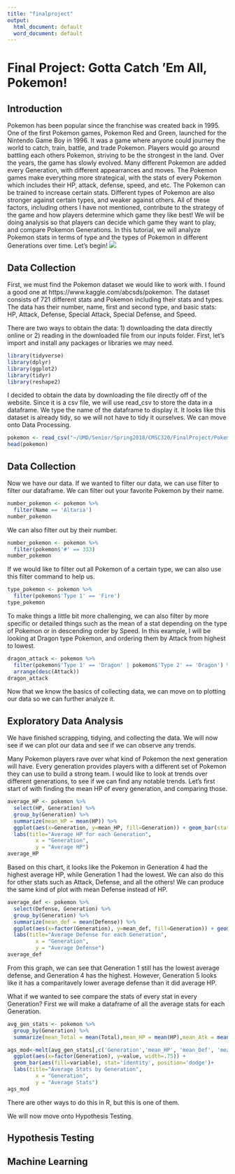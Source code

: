 ---
title: "finalproject"
output:
  html_document: default
  word_document: default
---

# Final Project: Gotta Catch 'Em All, Pokemon!

## Introduction
Pokemon has been popular since the franchise was created back in 1995. One of the first Pokemon games, Pokemon Red and Green, launched for the Nintendo Game Boy in 1996. It was a game where anyone could journey the world to catch, train, battle, and trade Pokemon. Players would go around battling each others Pokemon, striving to be the strongest in the land. Over the years, the game has slowly evolved. Many different Pokemon are added every Generation, with different appearrances and moves. The Pokemon games make everything more strategical, with the stats of every Pokemon which includes their HP, attack, defense, speed, and etc. The Pokemon can be trained to increase certain stats. Different types of Pokemon are also stronger against certain types, and weaker against others. All of these factors, including others I have not mentioned, contribute to the strategy of the game and how players determine which game they like best! We will be doing analysis so that players can decide which game they want to play, and compare Pokemon Generations. In this tutorial, we will analyze Pokemon stats in terms of type and the types of Pokemon in different Generations over time. Let's begin!
![](/Users/Candice Ho/Documents/UMD/Senior/Spring2018/CMSC320/FinalProject/PokemonPic.jpg)

## Data Collection
First, we must find the Pokemon dataset we would like to work with. I found a good one at https://www.kaggle.com/abcsds/pokemon. The dataset consists of 721 different stats and Pokemon including their stats and types. The data has their number, name, first and second type, and basic stats: HP, Attack, Defense, Special Attack, Special Defense, and Speed.

There are two ways to obtain the data: 1) downloading the data directly online or 2) reading in the downloaded file from our inputs folder. First, let's import and install any packages or libraries we may need.
```{r}
library(tidyverse)
library(dplyr)
library(ggplot2)
library(tidyr)
library(reshape2)
```

I decided to obtain the data by downloading the file directly off of the website. Since it is a csv file, we will use read_csv to store the data in a dataframe. We type the name of the dataframe to display it. It looks like this dataset is already tidy, so we will not have to tidy it ourselves. We can move onto Data Processing.
```{r}
pokemon <- read_csv("~/UMD/Senior/Spring2018/CMSC320/FinalProject/Pokemon.csv")
head(pokemon)
```

## Data Collection

Now we have our data. If we wanted to filter our data, we can use filter to filter our dataframe. We can filter out your favorite Pokemon by their name.
```{r}
number_pokemon <- pokemon %>%
  filter(Name == 'Altaria')
number_pokemon
```

We can also filter out by their number.
```{r}
number_pokemon <- pokemon %>%
  filter(pokemon$'#' == 333)
number_pokemon
```

If we would like to filter out all Pokemon of a certain type, we can also use this filter command to help us.
```{r}
type_pokemon <- pokemon %>%
  filter(pokemon$'Type 1' == 'Fire')
type_pokemon
```

To make things a little bit more challenging, we can also filter by more specific or detailed things such as the mean of a stat depending on the type of Pokemon or in descending order by Speed. In this example, I will be looking at Dragon type Pokemon, and ordering them by Attack from highest to lowest.
```{r}
dragon_attack <- pokemon %>%
  filter(pokemon$'Type 1' == 'Dragon' | pokemon$'Type 2' == 'Dragon') %>%
  arrange(desc(Attack))
dragon_attack
```

Now that we know the basics of collecting data, we can move on to plotting our data so we can further analyze it.

## Exploratory Data Analysis

We have finished scrapping, tidying, and collecting the data. We will now see if we can plot our data and see if we can observe any trends.

Many Pokemon players rave over what kind of Pokemon the next generation will have. Every generation provides players with a different set of Pokemon they can use to build a strong team. I would like to look at trends over different generations, to see if we can find any notable trends. Let's first start of with finding the mean HP of every generation, and comparing those.
```{r}
average_HP <- pokemon %>%
  select(HP, Generation) %>%
  group_by(Generation) %>%
  summarize(mean_HP = mean(HP)) %>%
  ggplot(aes(x=Generation, y=mean_HP, fill=Generation)) + geom_bar(stat="identity")+ 
  labs(title="Average HP for each Generation",
         x = "Generation",
         y = "Average HP")
average_HP
```

Based on this chart, it looks like the Pokemon in Generation 4 had the highest average HP, while Generation 1 had the lowest. We can also do this for other stats such as Attack, Defense, and all the others! We can produce the same kind of plot with mean Defense instead of HP. 
```{r}
average_def <- pokemon %>%
  select(Defense, Generation) %>%
  group_by(Generation) %>%
  summarize(mean_def = mean(Defense)) %>%
  ggplot(aes(x=factor(Generation), y=mean_def, fill=Generation)) + geom_bar(stat="identity")+ 
  labs(title="Average Defense for each Generation",
         x = "Generation",
         y = "Average Defense")
average_def
```

From this graph, we can see that Generation 1 still has the lowest average defense, and Generation 4 has the highest. However, Generation 5 looks like it has a comparitavely lower average defense than it did average HP.

What if we wanted to see compare the stats of every stat in every Generation? First we will make a dataframe of all the average stats for each Generation.
```{r}
avg_gen_stats <- pokemon %>%
  group_by(Generation) %>%
  summarize(mean_Total = mean(Total),mean_HP = mean(HP),mean_Atk = mean(Attack), mean_Def = mean(Defense), mean_SpAtk=mean(`Sp. Atk`), mean_SpDef = mean(`Sp. Def`), mean_Speed = mean(Speed) )

ags_mod<-melt(avg_gen_stats[,c('Generation','mean_HP', 'mean_Def', 'mean_SpAtk', 'mean_SpDef')],id.vars=1) %>%
  ggplot(aes(x=factor(Generation), y=value, width=.75)) + 
  geom_bar(aes(fill=variable), stat='identity', position='dodge')+
  labs(title="Average Stats by Generation",
         x = "Generation",
         y = "Average Stats")
ags_mod
```

There are other ways to do this in R, but this is one of them.

We will now move onto Hypothesis Testing.

## Hypothesis Testing

## Machine Learning
